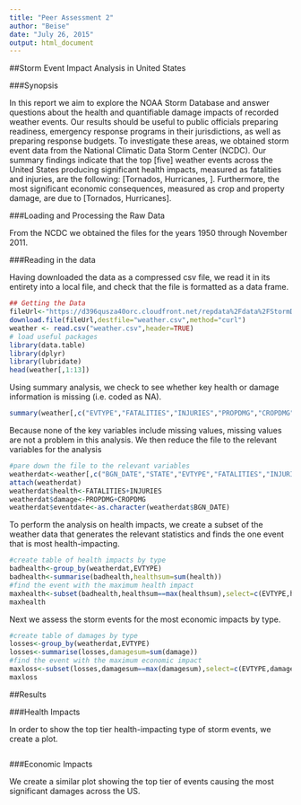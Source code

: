 ```yaml
---
title: "Peer Assessment 2"
author: "Beise"
date: "July 26, 2015"
output: html_document
---
```

##Storm Event Impact Analysis in United States

###Synopsis

In this report we aim to explore the NOAA Storm Database and answer questions about the health and quantifiable damage impacts of recorded weather events. Our results should be useful to public officials preparing readiness, emergency response programs in their jurisdictions, as well as preparing response budgets.  To investigate these areas, we obtained storm event data from the National Climatic Data Storm Center (NCDC). Our summary findings indicate that the top [five] weather events across the United States producing significant health impacts, measured as fatalities and injuries, are the following: [Tornados, Hurricanes, ]. Furthermore, the most significant economic consequences, measured as crop and property damage, are due to [Tornados, Hurricanes].



###Loading and Processing the Raw Data

From the NCDC we obtained the files for the years 1950 through November 2011.

###Reading in the data

Having downloaded the data as a compressed csv file, we read it in its entirety into a local file, and check that the file is formatted as a data frame.
```r
## Getting the Data
fileUrl<-"https://d396qusza40orc.cloudfront.net/repdata%2Fdata%2FStormData.csv.bz2"
download.file(fileUrl,destfile="weather.csv",method="curl")
weather <- read.csv("weather.csv",header=TRUE)
# load useful packages
library(data.table)
library(dplyr)
library(lubridate)
head(weather[,1:13])
```
Using summary analysis, we check to see whether key health or damage information is missing (i.e. coded as NA).
```r
summary(weather[,c("EVTYPE","FATALITIES","INJURIES","PROPDMG","CROPDMG")])
```
Because none of the key variables include missing values, missing values are not a problem in this analysis.
We then reduce the file to the relevant variables for the analysis
```r
#pare down the file to the relevant variables
weatherdat<-weather[,c("BGN_DATE","STATE","EVTYPE","FATALITIES","INJURIES","PROPDMG","CROPDMG","REFNUM")]
attach(weatherdat)
weatherdat$health<-FATALITIES+INJURIES
weatherdat$damage<-PROPDMG+CROPDMG
weatherdat$eventdate<-as.character(weatherdat$BGN_DATE)
```
To perform the analysis on health impacts, we create a subset of the weather data that generates the relevant statistics and finds the one event that is most health-impacting.
```r
#create table of health impacts by type
badhealth<-group_by(weatherdat,EVTYPE)
badhealth<-summarise(badhealth,healthsum=sum(health))
#find the event with the maximum health impact
maxhealth<-subset(badhealth,healthsum==max(healthsum),select=c(EVTYPE,healthsum))
maxhealth
```
Next we assess the storm events for the most economic impacts by type.
``` r
#create table of damages by type
losses<-group_by(weatherdat,EVTYPE)
losses<-summarise(losses,damagesum=sum(damage))
#find the event with the maximum economic impact
maxloss<-subset(losses,damagesum==max(damagesum),select=c(EVTYPE,damagesum))
maxloss
```
##Results

###Health Impacts

In order to show the top tier health-impacting type of storm events, we create a plot.

```r


```
###Economic Impacts

We create a similar plot showing the top tier of events causing the most significant damages across the US.
```r

```
